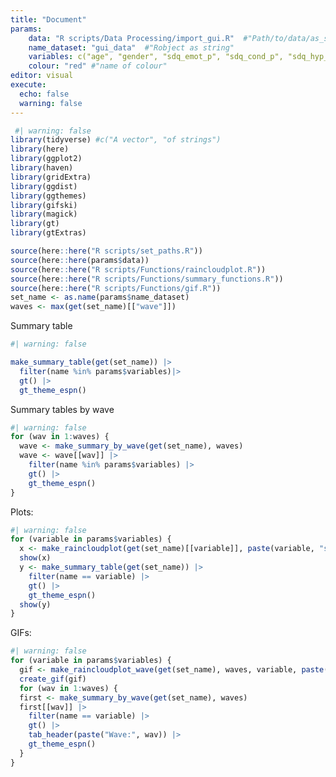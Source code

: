 ```yaml
---
title: "Document"
params: 
    data: "R scripts/Data Processing/import_gui.R"  #"Path/to/data/as_string"
    name_dataset: "gui_data"  #"Robject as string"
    variables: c("age", "gender", "sdq_emot_p", "sdq_cond_p", "sdq_hyp_p", "sdq_peer_p", "sdq_pro_p") 
    colour: "red" #"name of colour"
editor: visual
execute: 
  echo: false
  warning: false
---
```


```r
 #| warning: false 
library(tidyverse) #c("A vector", "of strings")
library(here) 
library(ggplot2) 
library(haven) 
library(gridExtra) 
library(ggdist) 
library(ggthemes) 
library(gifski) 
library(magick) 
library(gt) 
library(gtExtras)

source(here::here("R scripts/set_paths.R")) 
source(here::here(params$data)) 
source(here::here("R scripts/Functions/raincloudplot.R")) 
source(here::here("R scripts/Functions/summary_functions.R")) 
source(here::here("R scripts/Functions/gif.R"))
set_name <- as.name(params$name_dataset)
waves <- max(get(set_name)[["wave"]])
```

Summary table

```r
#| warning: false

make_summary_table(get(set_name)) |> 
  filter(name %in% params$variables)|> 
  gt() |> 
  gt_theme_espn()
```

Summary tables by wave

```r
#| warning: false
for (wav in 1:waves) {
  wave <- make_summary_by_wave(get(set_name), waves)
  wave <- wave[[wav]] |> 
    filter(name %in% params$variables) |> 
    gt() |> 
    gt_theme_espn()
}

```

Plots:

```r
#| warning: false
for (variable in params$variables) {
  x <- make_raincloudplot(get(set_name)[[variable]], paste(variable, "score"), params$colour)
  show(x)
  y <- make_summary_table(get(set_name)) |> 
    filter(name == variable) |> 
    gt() |> 
    gt_theme_espn()
  show(y)
}
```

GIFs:

```r
#| warning: false
for (variable in params$variables) {
  gif <- make_raincloudplot_wave(get(set_name), waves, variable, paste(variable, "score by wave"), params$colour)
  create_gif(gif)
  for (wav in 1:waves) {
  first <- make_summary_by_wave(get(set_name), waves)
  first[[wav]] |> 
    filter(name == variable) |> 
    gt() |> 
    tab_header(paste("Wave:", wav)) |> 
    gt_theme_espn()
  }
}
```
